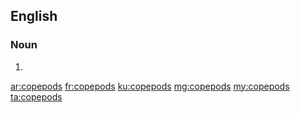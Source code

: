 ==English==

===Noun===
{{head|en|plural}}

# {{plural of|copepod|lang=en|nocat=1}}

[[ar:copepods]]
[[fr:copepods]]
[[ku:copepods]]
[[mg:copepods]]
[[my:copepods]]
[[ta:copepods]]